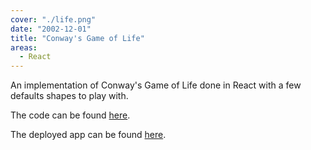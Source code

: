 ```yaml
---
cover: "./life.png"
date: "2002-12-01"
title: "Conway's Game of Life"
areas:
  - React
---
```


An implementation of Conway's Game of Life done in React with a few defaults shapes to play with.

The code can be found [here](https://github.com/tgreenhalgh/Conways-Life).

The deployed app can be found [here](https://conways-life.now.sh).